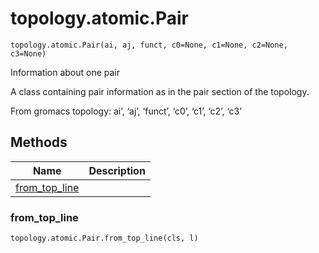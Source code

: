 # topology.atomic.Pair { #kimmdy.topology.atomic.Pair }

`topology.atomic.Pair(ai, aj, funct, c0=None, c1=None, c2=None, c3=None)`

Information about one pair

A class containing pair information as in the pair section of the topology.

From gromacs topology:
ai', 'aj', 'funct', 'c0', 'c1', 'c2', 'c3'

## Methods

| Name | Description |
| --- | --- |
| [from_top_line](#kimmdy.topology.atomic.Pair.from_top_line) |  |

### from_top_line { #kimmdy.topology.atomic.Pair.from_top_line }

`topology.atomic.Pair.from_top_line(cls, l)`